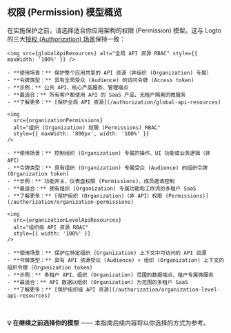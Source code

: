 
## 权限 (Permission) 模型概览

在实施保护之前，请选择适合你应用架构的权限 (Permission) 模型。这与 Logto 的三大[授权 (Authorization) 场景](/authorization#authorization-scenarios)保持一致：

<Tabs groupId="permission-models">
  <TabItem value="global-api-resources" label="全局 API 资源">

    <img src={globalApiResources} alt="全局 API 资源 RBAC" style={{ maxWidth: '100%' }} />

    - **使用场景：** 保护整个应用共享的 API 资源（非组织 (Organization) 专属）
    - **令牌类型：** 具有全局受众 (Audience) 的访问令牌 (Access token)
    - **示例：** 公共 API、核心产品服务、管理端点
    - **最适合：** 所有客户都使用 API 的 SaaS 产品、无租户隔离的微服务
    - **了解更多：** [保护全局 API 资源](/authorization/global-api-resources)

  </TabItem>
  <TabItem value="organization-permissions" label="组织 (Organization)（非 API）权限 (Permissions)">

    <img
      src={organizationPermissions}
      alt="组织 (Organization) 权限 (Permissions) RBAC"
      style={{ maxWidth: '800px', width: '100%' }}
    />

    - **使用场景：** 控制组织 (Organization) 专属的操作、UI 功能或业务逻辑（非 API）
    - **令牌类型：** 具有组织 (Organization) 专属受众 (Audience) 的组织令牌 (Organization token)
    - **示例：** 功能开关、仪表盘权限 (Permissions)、成员邀请控制
    - **最适合：** 拥有组织 (Organization) 专属功能和工作流的多租户 SaaS
    - **了解更多：** [保护组织 (Organization)（非 API）权限 (Permissions)](/authorization/organization-permissions)

  </TabItem>
  <TabItem value="organization-level-api-resources" label="组织级 API 资源">

    <img
      src={organizationLevelApiResources}
      alt="组织级 API 资源 RBAC"
      style={{ width: '100%' }}
    />

    - **使用场景：** 保护在特定组织 (Organization) 上下文中可访问的 API 资源
    - **令牌类型：** 具有 API 资源受众 (Audience) + 组织 (Organization) 上下文的组织令牌 (Organization token)
    - **示例：** 多租户 API、组织 (Organization) 范围的数据端点、租户专属微服务
    - **最适合：** API 数据以组织 (Organization) 为范围的多租户 SaaS
    - **了解更多：** [保护组织级 API 资源](/authorization/organization-level-api-resources)

  </TabItem>
</Tabs>

<br />

**💡 在继续之前选择你的模型** —— 本指南后续内容将以你选择的方式为参考。
